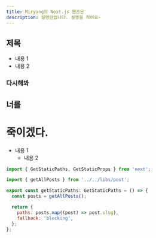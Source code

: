 ```yaml
---
title: Miryang의 Next.js 핸즈온
description: 설명란입니다. 설명을 적어요~
---
```


## 제목

- 내용 1
- 내용 2

### 다시해봐

## 너를

# 죽이겠다.

- 내용 1
  - 내용 2

```javascript
import { GetStaticPaths, GetStaticProps } from 'next';

import { getAllPosts } from '../../libs/post';

export const getStaticPaths: GetStaticPaths = () => {
  const posts = getAllPosts();

  return {
    paths: posts.map((post) => post.slug),
    fallback: 'blocking',
  };
};

```
